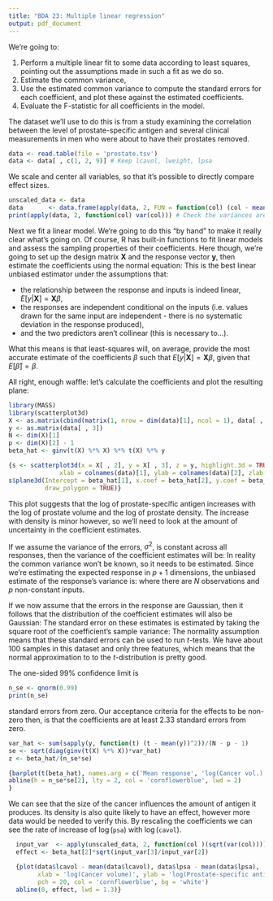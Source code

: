 ```yaml
---
title: "BDA 23: Multiple linear regression"
output: pdf_document
---
```


We're going to:

1. Perform a multiple linear fit to some data according to least squares, pointing out the assumptions made in such a fit as we do so.
2. Estimate the common variance,
3. Use the estimated common variance to compute the standard errors for each coefficient, and plot these against the estimated coefficients.
4. Evaluate the F-statistic for all coefficients in the model.

The dataset we'll use to do this is from a study examining the correlation between the level of prostate-specific antigen and several clinical measurements in men who were about to have their prostates removed.

```r
data <- read.table(file = 'prostate.tsv')
data <- data[ , c(1, 2, 9)] # Keep lcavol, lweight, lpsa
```
We scale and center all variables, so that it's possible to directly compare effect sizes.
```r
unscaled_data <- data
data       <- data.frame(apply(data, 2, FUN = function(col) (col - mean(col))/sqrt(var(col))))
print(apply(data, 2, function(col) var(col))) # Check the variances are all 1
```
Next we fit a linear model. We're going to do this "by hand" to make it really clear what's going on. Of course, R has built-in functions to fit linear models and assess the sampling properties of their coefficients. Here though, we're going to set up the design matrix $\mathbf{X}$ and the response vector $\mathbf{y}$, then estimate the coefficients using the normal equation:
\begin{equation}
  \hat{\beta} = (\mathbf{X^T X})^{-1}\mathbf{X^T y}
\end{equation}
This is the best linear unbiased estimator under the assumptions that:

- the relationship between the response and inputs is indeed linear, $E[y|\mathbf{X}] = \mathbf{X}\beta$,
- the responses are independent conditional on the inputs (i.e. values drawn for the same input are independent - there is no systematic deviation in the response produced),
- and the two predictors aren't collinear (this is necessary to...).

What this means is that least-squares will, on average, provide the most accurate estimate of the coefficients $\beta$ such that $E[y|\mathbf{X}] = \mathbf{X}\beta$, given that $E[\hat{\beta}] = \beta$.

All right, enough waffle: let's calculate the coefficients and plot the resulting plane:
```r
library(MASS)
library(scatterplot3d)
X <- as.matrix(cbind(matrix(1, nrow = dim(data)[1], ncol = 1), data[ , -3]))
y <- as.matrix(data[ , 3])
N <- dim(X)[1]
p <- dim(X)[2] - 1
beta_hat <- ginv(t(X) %*% X) %*% t(X) %*% y
```
```r
{s <- scatterplot3d(x = X[ , 2], y = X[ , 3], z = y, highlight.3d = TRUE, pch = 16, angle = 40,
              xlab = colnames(data)[1], ylab = colnames(data)[2], zlab = colnames(data)[3])
s$plane3d(Intercept = beta_hat[1], x.coef = beta_hat[2], y.coef = beta_hat[3],
          draw_polygon = TRUE)}
```

This plot suggests that the log of prostate-specific antigen increases with the log of prostate volume and the log of prostate density. The increase with density is minor however, so we'll need to look at the amount of uncertainty in the coefficient estimates.

If we assume the variance of the errors, $\sigma^2$, is constant across all responses, then the variance of the coefficient estimates will be:
\begin{equation}
  \text{Var}(\hat{\beta}) = (\mathbf{X^T X})^{-1}\sigma^2
\end{equation}
In reality the common variance won't be known, so it needs to be estimated. Since we're estimating the expected response in $p + 1$ dimensions, the unbiased estimate of the response's variance is:
\begin{equation}
  \hat{\sigma}^2 = \frac{(\mathbf{y} - E\mathbf{y|X})^T(\mathbf{y} - E\mathbf{y|X})}{N - p - 1}
\end{equation}
where there are $N$ observations and $p$ non-constant inputs.

If we now assume that the errors in the response are Gaussian, then it follows that the distribution of the coefficient estimates will also be Gaussian:
\begin{equation}
  \hat{\beta} \sim \text{N}(\beta, (\mathbf{X^T X})^{-1} \sigma^2)
\end{equation}
The standard error on these estimates is estimated by taking the square root of the coefficient's sample variance:
\begin{equation}
  \text{SE}(\hat{\beta}) = (\text{diag}((\mathbf{X^T X})^{-1})\hat{\sigma}^2)^{\circ \frac{1}{2}}
\end{equation}
The normality assumption means that these standard errors can be used to run $t$-tests. We have about 100 samples in this dataset and only three features, which means that the normal approximation to to the $t$-distribution is pretty good.

The one-sided 99$\%$ confidence limit is
```r
n_se <- qnorm(0.99)
print(n_se)
```
standard errors from zero. Our acceptance criteria for the effects to be non-zero then, is that the coefficients are at least 2.33 standard errors from zero.
```r
var_hat <- sum(sapply(y, function(t) (t - mean(y))^2))/(N - p - 1)
se <- sqrt(diag(ginv(t(X) %*% X))*var_hat)
z <- beta_hat/(n_se*se)
```
```r
{barplot(t(beta_hat), names.arg = c('Mean response', 'log(Cancer vol.)', 'log(Cancer weight)'))
abline(h = n_se*se[2], lty = 2, col = 'cornflowerblue', lwd = 2)
}
```
We can see that the size of the cancer influences the amount of antigen it produces. Its density is also quite likely to have an effect, however more data would be needed to verify this. By rescaling the coefficients we can see the rate of increase of $\log(\texttt{psa})$ with $\log(\texttt{cavol})$.

```r
  input_var  <- apply(unscaled_data, 2, function(col )(sqrt(var(col))))
  effect <- beta_hat[2]*sqrt(input_var[3]/input_var[2])

  {plot(data$lcavol - mean(data$lcavol), data$lpsa - mean(data$lpsa),
        xlab = 'log(Cancer volume)', ylab = 'log(Prostate-specific antigen volume)',
        pch = 20, col = 'cornflowerblue', bg = 'white')
  abline(0, effect, lwd = 1.3)}
```
